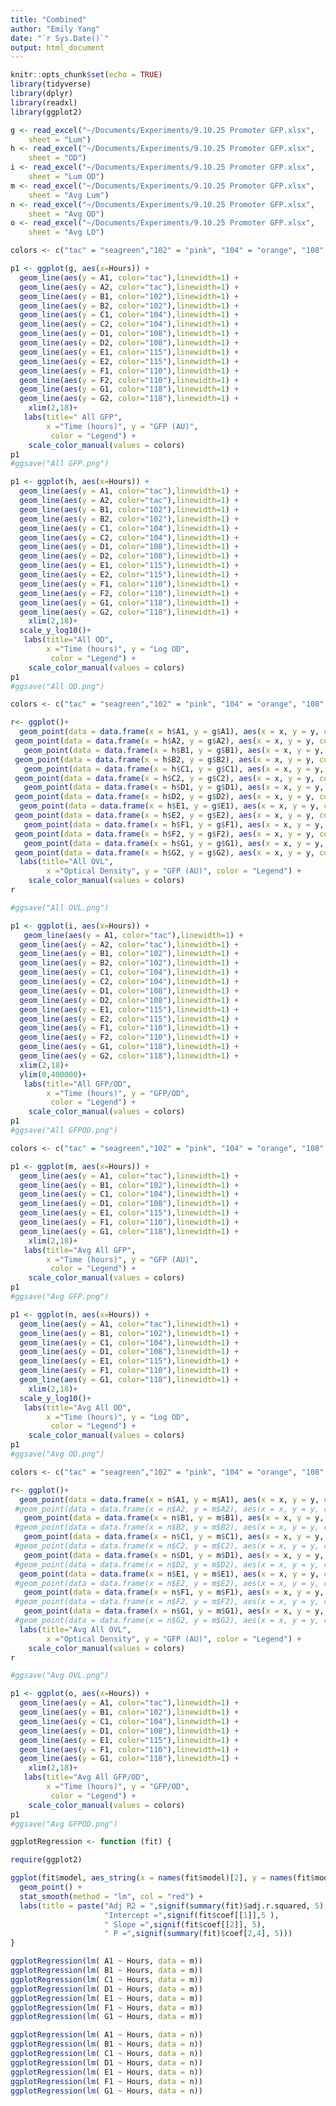 ```yaml
---
title: "Combined"
author: "Emily Yang"
date: "`r Sys.Date()`"
output: html_document
---
```


```r
knitr::opts_chunk$set(echo = TRUE)
library(tidyverse)
library(dplyr)
library(readxl)
library(ggplot2)

g <- read_excel("~/Documents/Experiments/9.10.25 Promoter GFP.xlsx", 
    sheet = "Lum")
h <- read_excel("~/Documents/Experiments/9.10.25 Promoter GFP.xlsx", 
    sheet = "OD")
i <- read_excel("~/Documents/Experiments/9.10.25 Promoter GFP.xlsx", 
    sheet = "Lum OD")
m <- read_excel("~/Documents/Experiments/9.10.25 Promoter GFP.xlsx", 
    sheet = "Avg Lum")
n <- read_excel("~/Documents/Experiments/9.10.25 Promoter GFP.xlsx", 
    sheet = "Avg OD")
o <- read_excel("~/Documents/Experiments/9.10.25 Promoter GFP.xlsx", 
    sheet = "Avg LO")
```

```r

colors <- c("tac" = "seagreen","102" = "pink", "104" = "orange", "108" = "lightblue", "115" = "purple", "110" = "cyan", "118" ="salmon")

p1 <- ggplot(g, aes(x=Hours)) + 
  geom_line(aes(y = A1, color="tac"),linewidth=1) +
  geom_line(aes(y = A2, color="tac"),linewidth=1) +
  geom_line(aes(y = B1, color="102"),linewidth=1) +
  geom_line(aes(y = B2, color="102"),linewidth=1) +
  geom_line(aes(y = C1, color="104"),linewidth=1) +
  geom_line(aes(y = C2, color="104"),linewidth=1) +
  geom_line(aes(y = D1, color="108"),linewidth=1) +
  geom_line(aes(y = D2, color="108"),linewidth=1) +
  geom_line(aes(y = E1, color="115"),linewidth=1) +
  geom_line(aes(y = E2, color="115"),linewidth=1) +
  geom_line(aes(y = F1, color="110"),linewidth=1) +
  geom_line(aes(y = F2, color="110"),linewidth=1) +
  geom_line(aes(y = G1, color="118"),linewidth=1) +
  geom_line(aes(y = G2, color="118"),linewidth=1) +
    xlim(2,18)+
   labs(title=" All GFP",
        x ="Time (hours)", y = "GFP (AU)",
         color = "Legend") +
    scale_color_manual(values = colors)
p1
#ggsave("All GFP.png")

p1 <- ggplot(h, aes(x=Hours)) + 
  geom_line(aes(y = A1, color="tac"),linewidth=1) +
  geom_line(aes(y = A2, color="tac"),linewidth=1) +
  geom_line(aes(y = B1, color="102"),linewidth=1) +
  geom_line(aes(y = B2, color="102"),linewidth=1) +
  geom_line(aes(y = C1, color="104"),linewidth=1) +
  geom_line(aes(y = C2, color="104"),linewidth=1) +
  geom_line(aes(y = D1, color="108"),linewidth=1) +
  geom_line(aes(y = D2, color="108"),linewidth=1) +
  geom_line(aes(y = E1, color="115"),linewidth=1) +
  geom_line(aes(y = E2, color="115"),linewidth=1) +
  geom_line(aes(y = F1, color="110"),linewidth=1) +
  geom_line(aes(y = F2, color="110"),linewidth=1) +
  geom_line(aes(y = G1, color="118"),linewidth=1) +
  geom_line(aes(y = G2, color="118"),linewidth=1) +
    xlim(2,18)+
  scale_y_log10()+
   labs(title="All OD",
        x ="Time (hours)", y = "Log OD",
         color = "Legend") +
    scale_color_manual(values = colors)
p1
#ggsave("All OD.png")
```

```r
colors <- c("tac" = "seagreen","102" = "pink", "104" = "orange", "108" = "lightblue", "115" = "purple", "110" = "cyan", "118" ="salmon")

r<- ggplot()+ 
  geom_point(data = data.frame(x = h$A1, y = g$A1), aes(x = x, y = y, color="tac"))+
 geom_point(data = data.frame(x = h$A2, y = g$A2), aes(x = x, y = y, color="tac"))+
   geom_point(data = data.frame(x = h$B1, y = g$B1), aes(x = x, y = y, color="102"))+
 geom_point(data = data.frame(x = h$B2, y = g$B2), aes(x = x, y = y, color="102"))+
   geom_point(data = data.frame(x = h$C1, y = g$C1), aes(x = x, y = y, color="104"))+
 geom_point(data = data.frame(x = h$C2, y = g$C2), aes(x = x, y = y, color="104"))+
   geom_point(data = data.frame(x = h$D1, y = g$D1), aes(x = x, y = y, color="108"))+
 geom_point(data = data.frame(x = h$D2, y = g$D2), aes(x = x, y = y, color="108"))+
  geom_point(data = data.frame(x = h$E1, y = g$E1), aes(x = x, y = y, color="115"))+
 geom_point(data = data.frame(x = h$E2, y = g$E2), aes(x = x, y = y, color="115"))+
   geom_point(data = data.frame(x = h$F1, y = g$F1), aes(x = x, y = y, color="110"))+
 geom_point(data = data.frame(x = h$F2, y = g$F2), aes(x = x, y = y, color="110"))+
   geom_point(data = data.frame(x = h$G1, y = g$G1), aes(x = x, y = y, color="118"))+
 geom_point(data = data.frame(x = h$G2, y = g$G2), aes(x = x, y = y, color="118"))+
  labs(title="All OVL",
        x ="Optical Density", y = "GFP (AU)", color = "Legend") +
    scale_color_manual(values = colors)
r

#ggsave("All OVL.png")
```  
```r
p1 <- ggplot(i, aes(x=Hours)) + 
   geom_line(aes(y = A1, color="tac"),linewidth=1) +
  geom_line(aes(y = A2, color="tac"),linewidth=1) +
  geom_line(aes(y = B1, color="102"),linewidth=1) +
  geom_line(aes(y = B2, color="102"),linewidth=1) +
  geom_line(aes(y = C1, color="104"),linewidth=1) +
  geom_line(aes(y = C2, color="104"),linewidth=1) +
  geom_line(aes(y = D1, color="108"),linewidth=1) +
  geom_line(aes(y = D2, color="108"),linewidth=1) +
  geom_line(aes(y = E1, color="115"),linewidth=1) +
  geom_line(aes(y = E2, color="115"),linewidth=1) +
  geom_line(aes(y = F1, color="110"),linewidth=1) +
  geom_line(aes(y = F2, color="110"),linewidth=1) +
  geom_line(aes(y = G1, color="118"),linewidth=1) +
  geom_line(aes(y = G2, color="118"),linewidth=1) +
  xlim(2,18)+
  ylim(0,400000)+
   labs(title="All GFP/OD",
        x ="Time (hours)", y = "GFP/OD",
         color = "Legend") +
    scale_color_manual(values = colors)
p1
#ggsave("All GFPOD.png")
```

```r

colors <- c("tac" = "seagreen","102" = "pink", "104" = "orange", "108" = "lightblue", "115" = "purple", "110" = "cyan", "118" ="salmon")

p1 <- ggplot(m, aes(x=Hours)) + 
  geom_line(aes(y = A1, color="tac"),linewidth=1) +
  geom_line(aes(y = B1, color="102"),linewidth=1) +
  geom_line(aes(y = C1, color="104"),linewidth=1) +
  geom_line(aes(y = D1, color="108"),linewidth=1) +
  geom_line(aes(y = E1, color="115"),linewidth=1) +
  geom_line(aes(y = F1, color="110"),linewidth=1) +
  geom_line(aes(y = G1, color="118"),linewidth=1) +
    xlim(2,18)+
   labs(title="Avg All GFP",
        x ="Time (hours)", y = "GFP (AU)",
         color = "Legend") +
    scale_color_manual(values = colors)
p1
#ggsave("Avg GFP.png")

p1 <- ggplot(n, aes(x=Hours)) + 
  geom_line(aes(y = A1, color="tac"),linewidth=1) +
  geom_line(aes(y = B1, color="102"),linewidth=1) +
  geom_line(aes(y = C1, color="104"),linewidth=1) +
  geom_line(aes(y = D1, color="108"),linewidth=1) +
  geom_line(aes(y = E1, color="115"),linewidth=1) +
  geom_line(aes(y = F1, color="110"),linewidth=1) +
  geom_line(aes(y = G1, color="118"),linewidth=1) +
    xlim(2,18)+
  scale_y_log10()+
   labs(title="Avg All OD",
        x ="Time (hours)", y = "Log OD",
         color = "Legend") +
    scale_color_manual(values = colors)
p1
#ggsave("Avg OD.png")
```

```r
colors <- c("tac" = "seagreen","102" = "pink", "104" = "orange", "108" = "lightblue", "115" = "purple", "110" = "cyan", "118" ="salmon")

r<- ggplot()+ 
  geom_point(data = data.frame(x = n$A1, y = m$A1), aes(x = x, y = y, color="tac"))+
 #geom_point(data = data.frame(x = n$A2, y = m$A2), aes(x = x, y = y, color="tac"))+
   geom_point(data = data.frame(x = n$B1, y = m$B1), aes(x = x, y = y, color="102"))+
 #geom_point(data = data.frame(x = n$B2, y = m$B2), aes(x = x, y = y, color="102"))+
   geom_point(data = data.frame(x = n$C1, y = m$C1), aes(x = x, y = y, color="104"))+
 #geom_point(data = data.frame(x = n$C2, y = m$C2), aes(x = x, y = y, color="104"))+
   geom_point(data = data.frame(x = n$D1, y = m$D1), aes(x = x, y = y, color="108"))+
 #geom_point(data = data.frame(x = n$D2, y = m$D2), aes(x = x, y = y, color="108"))+
  geom_point(data = data.frame(x = n$E1, y = m$E1), aes(x = x, y = y, color="115"))+
 #geom_point(data = data.frame(x = n$E2, y = m$E2), aes(x = x, y = y, color="115"))+
   geom_point(data = data.frame(x = n$F1, y = m$F1), aes(x = x, y = y, color="110"))+
 #geom_point(data = data.frame(x = n$F2, y = m$F2), aes(x = x, y = y, color="110"))+
   geom_point(data = data.frame(x = n$G1, y = m$G1), aes(x = x, y = y, color="118"))+
 #geom_point(data = data.frame(x = n$G2, y = m$G2), aes(x = x, y = y, color="118"))+
  labs(title="Avg All OVL",
        x ="Optical Density", y = "GFP (AU)", color = "Legend") +
    scale_color_manual(values = colors)
r

#ggsave("Avg OVL.png")
```  

```r
p1 <- ggplot(o, aes(x=Hours)) + 
  geom_line(aes(y = A1, color="tac"),linewidth=1) +
  geom_line(aes(y = B1, color="102"),linewidth=1) +
  geom_line(aes(y = C1, color="104"),linewidth=1) +
  geom_line(aes(y = D1, color="108"),linewidth=1) +
  geom_line(aes(y = E1, color="115"),linewidth=1) +
  geom_line(aes(y = F1, color="110"),linewidth=1) +
  geom_line(aes(y = G1, color="118"),linewidth=1) +
    xlim(2,18)+
   labs(title="Avg All GFP/OD",
        x ="Time (hours)", y = "GFP/OD",
         color = "Legend") +
    scale_color_manual(values = colors)
p1
#ggsave("Avg GFPOD.png")
```

```r

ggplotRegression <- function (fit) {

require(ggplot2)

ggplot(fit$model, aes_string(x = names(fit$model)[2], y = names(fit$model)[1])) + 
  geom_point() +
  stat_smooth(method = "lm", col = "red") +
  labs(title = paste("Adj R2 = ",signif(summary(fit)$adj.r.squared, 5),
                     "Intercept =",signif(fit$coef[[1]],5 ),
                     " Slope =",signif(fit$coef[[2]], 5),
                     " P =",signif(summary(fit)$coef[2,4], 5)))
}

ggplotRegression(lm( A1 ~ Hours, data = m))
ggplotRegression(lm( B1 ~ Hours, data = m))
ggplotRegression(lm( C1 ~ Hours, data = m))
ggplotRegression(lm( D1 ~ Hours, data = m))
ggplotRegression(lm( E1 ~ Hours, data = m))
ggplotRegression(lm( F1 ~ Hours, data = m))
ggplotRegression(lm( G1 ~ Hours, data = m))

ggplotRegression(lm( A1 ~ Hours, data = n))
ggplotRegression(lm( B1 ~ Hours, data = n))
ggplotRegression(lm( C1 ~ Hours, data = n))
ggplotRegression(lm( D1 ~ Hours, data = n))
ggplotRegression(lm( E1 ~ Hours, data = n))
ggplotRegression(lm( F1 ~ Hours, data = n))
ggplotRegression(lm( G1 ~ Hours, data = n))
```